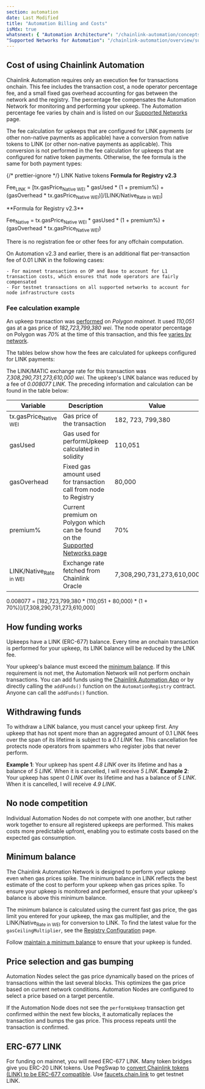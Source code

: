 ```yaml
---
section: automation
date: Last Modified
title: "Automation Billing and Costs"
isMdx: true
whatsnext: { "Automation Architecture": "/chainlink-automation/concepts/automation-architecture",
"Supported Networks for Automation": "/chainlink-automation/overview/supported-networks" }
---
```



## Cost of using Chainlink Automation

Chainlink Automation requires only an execution fee for transactions onchain. This fee includes the transaction cost, a node operator percentage fee, and a small fixed gas overhead accounting for gas between the network and the registry.
The percentage fee compensates the Automation Network for monitoring and performing your upkeep. The Automation percentage fee varies by chain and is listed on our [Supported Networks](/chainlink-automation/overview/supported-networks) page.

The fee calculation for upkeeps that are configured for LINK payments (or other non-native payments as applicable) have a conversion from native tokens to LINK (or other non-native payments as applicable).
This conversion is not performed in the fee calculation for upkeeps that are configured for native token payments. Otherwise, the fee formula is the same for both payment types:

{/* prettier-ignore */}
<TabsContent sharedStore="paymentMethod" client:visible>
<Fragment slot="tab.1">LINK</Fragment>
<Fragment slot="tab.2">Native tokens</Fragment>
<Fragment slot="panel.1">
**Formula for Registry v2.3**

Fee<sub>LINK</sub> = [tx.gasPrice<sub>Native WEI</sub> \* gasUsed \* (1 + premium%) + (gasOverhead \* tx.gasPrice<sub>Native WEI</sub>)]/[LINK/Native<sub>Rate in WEI</sub>]

</Fragment>
<Fragment slot="panel.2">
**Formula for Registry v2.3**

Fee<sub>Native</sub> = tx.gasPrice<sub>Native WEI</sub> \* gasUsed \* (1 + premium%) + (gasOverhead \* tx.gasPrice<sub>Native WEI</sub>)

</Fragment>
</TabsContent>

There is no registration fee or other fees for any offchain computation.

<Aside type="note" title="Additional fees for specific cases">
  On Automation v2.3 and earlier, there is an additional flat per-transaction fee of 0.01 LINK in the following cases:

    - For mainnet transactions on OP and Base to account for L1 transaction costs, which ensures that node operators are fairly compensated
    - For testnet transactions on all supported networks to account for node infrastructure costs

</Aside>

### Fee calculation example

An upkeep transaction was [performed](https://polygonscan.com/tx/0x19309782e15952c90dcadcc02cbf34f331daaeee369d3e3acca43bade02af105) on _Polygon mainnet_. It used _110,051_ gas at a gas price of _182,723,799,380 wei_.
The node operator percentage on Polygon was _70%_ at the time of this transaction, and this fee [varies by network](/chainlink-automation/overview/supported-networks).

The tables below show how the fees are calculated for upkeeps configured for LINK payments:

The LINK/MATIC exchange rate for this transaction was _7,308,290,731,273,610,000 wei_. The upkeep's LINK balance was reduced by a fee of _0.008077 LINK_. The preceding information and calculation can be found in the table below:

| Variable                          | Description                                                                                                                       | Value                     |
| --------------------------------- | --------------------------------------------------------------------------------------------------------------------------------- | ------------------------- |
| tx.gasPrice<sub>Native WEI</sub>  | Gas price of the transaction                                                                                                      | 182, 723, 799,380         |
| gasUsed                           | Gas used for performUpkeep calculated in solidity                                                                                 | 110,051                   |
| gasOverhead                       | Fixed gas amount used for transaction call from node to Registry                                                                  | 80,000                    |
| premium%                          | Current premium on Polygon which can be found on the [Supported Networks page](/chainlink-automation/overview/supported-networks) | 70%                       |
| LINK/Native<sub>Rate in WEI</sub> | Exchange rate fetched from Chainlink Oracle                                                                                       | 7,308,290,731,273,610,000 |

0.008077 = [182,723,799,380 * (110,051 + 80,000) * (1 + 70%)]/[7,308,290,731,273,610,000]

## How funding works

Upkeeps have a LINK (ERC-677) balance. Every time an onchain transaction is performed for your upkeep, its LINK balance will be reduced by the LINK fee.

Your upkeep's balance must exceed the [minimum balance](#minimum-balance). If this requirement is not met, the Automation Network will not perform onchain transactions. You can add funds using the [Chainlink Automation App](https://automation.chain.link/) or by directly calling the `addFunds()` function on the `AutomationRegistry` contract. Anyone can call the `addFunds()` function.

## Withdrawing funds

To withdraw a LINK balance, you must cancel your upkeep first. Any upkeep that has not spent more than an aggregated amount of 0.1 LINK fees over the span of its lifetime is subject to a _0.1 LINK_ fee. This cancellation fee protects node operators from spammers who register jobs that never perform.

**Example 1**: Your upkeep has spent _4.8 LINK_ over its lifetime and has a balance of _5 LINK_. When it is cancelled, I will receive _5 LINK_.
**Example 2**: Your upkeep has spent _0 LINK_ over its lifetime and has a balance of _5 LINK_. When it is cancelled, I will receive _4.9 LINK_.

## No node competition

Individual Automation Nodes do not compete with one another, but rather work together to ensure all registered upkeeps are performed. This makes costs more predictable upfront, enabling you to estimate costs based on the expected gas consumption.

## Minimum balance

The Chainlink Automation Network is designed to perform your upkeep even when gas prices spike. The minimum balance in LINK reflects the best estimate of the cost to perform your upkeep when gas prices spike. To ensure your upkeep is monitored and performed, ensure that your upkeep's balance is above this minimum balance.

The minimum balance is calculated using the current fast gas price, the gas limit you entered for your upkeep, the max gas multiplier, and the LINK/Native<sub>Rate in WEI</sub> for conversion to LINK. To find the latest value for the `gasCeilingMultiplier`, see the [Registry Configuration](/chainlink-automation/overview/supported-networks) page.

Follow [maintain a minimum balance](/chainlink-automation/guides/manage-upkeeps/#maintain-a-minimum-balance) to ensure that your upkeep is funded.

## Price selection and gas bumping

Automation Nodes select the gas price dynamically based on the prices of transactions within the last several blocks. This optimizes the gas price based on current network conditions. Automation Nodes are configured to select a price based on a target percentile.

If the Automation Node does not see the `performUpkeep` transaction get confirmed within the next few blocks, it automatically replaces the transaction and bumps the gas price. This process repeats until the transaction is confirmed.

## ERC-677 LINK

For funding on mainnet, you will need ERC-677 LINK. Many token bridges give you ERC-20 LINK tokens. Use PegSwap to [convert Chainlink tokens (LINK) to be ERC-677 compatible](https://pegswap.chain.link/). Use [faucets.chain.link](https://faucets.chain.link/) to get testnet LINK.
